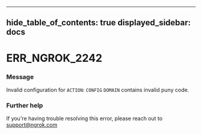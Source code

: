 

---
hide_table_of_contents: true
displayed_sidebar: docs
---


# ERR_NGROK_2242

### Message
Invalid configuration for `ACTION`: `CONFIG` `DOMAIN` contains invalid puny code.

<ErrorDetails error="err_ngrok_2242" />



### Further help
If you're having trouble resolving this error, please reach out to [support@ngrok.com](mailto:support@ngrok.com?subject=Help%20with%20ERR_NGROK_2242)

